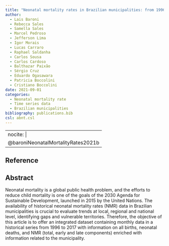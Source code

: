```yaml
---
title: "Neonatal mortality rates in Brazilian municipalities: from 1996 to 2017"
author:
  - Lais Baroni
  - Rebecca Sales
  - Samella Sales
  - Marcel Pedroso
  - Jefferson Lima
  - Igor Morais
  - Lucas Carraro
  - Raphael Saldanha
  - Carlos Sousa
  - Carlos Cardoso
  - Balthazar Paixão
  - Sérgio Cruz
  - Eduardo Ogasawara
  - Patricia Boccolini
  - Cristiano Boccolini
date: 2021-09-01
categories: 
  - Neonatal mortality rate
  - Time series data
  - Brazilian municipalities
bibliography: publications.bib
csl: abnt.csl
---
```


---
nocite: |
  @baroniNeonatalMortalityRates2021b
---

## Reference

::: {#refs}
:::

## Abstract

Neonatal mortality is a global public health problem, and the efforts to reduce child mortality is one of the goals of the 2030 Agenda for Sustainable Development, launched in 2015 by the United Nations. The availability of historical neonatal mortality rates (NMR) data in Brazilian municipalities is crucial to evaluate trends at local, regional and national level, identifying gaps and vulnerable territories. Therefore, the objective of this article is to offer an integrated dataset containing monthly data in a historical series from 1996 to 2017 with information on all births, neonatal deaths, and NMR (total, early and late components) enriched with information related to the municipality.
